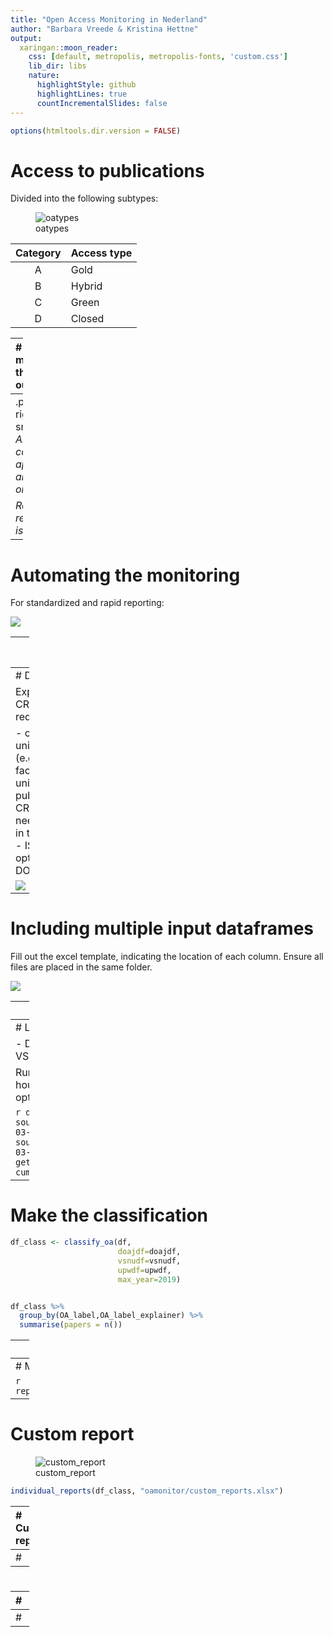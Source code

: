 ```yaml
---
title: "Open Access Monitoring in Nederland"
author: "Barbara Vreede & Kristina Hettne"
output:
  xaringan::moon_reader:
    css: [default, metropolis, metropolis-fonts, 'custom.css']
    lib_dir: libs
    nature:
      highlightStyle: github
      highlightLines: true
      countIncrementalSlides: false
---
```

```r
options(htmltools.dir.version = FALSE)
```

# Access to publications

Divided into the following subtypes:

![oatypes](images/oatypes.png)

| Category | Access type |
|:---:|:---|
| A | Gold |
| B | Hybrid |
| C | Green |
| D | Closed |

---
# Why monitor the output?

.pull-left-larger[
- National reporting (and comparison)

- Response to policy, local and national

- Designing strategies to improve

![oanl](images/NL_OA_2019.png)
]
--
.pull-right-smaller[
_Aren't we comparing apples and oranges?_

_Rapid response is vital!_
]
---
# Automating the monitoring

For standardized and rapid reporting:

![](images/poster_graphic.svg)

---
# Install the package

Install from [its github repository](https://github.com/bvreede/OAmonitor):

```r
devtools::install_github("https://github.com/bvreede/OAmonitor")
```

Load the package (and some other libraries we'll use)
```r
library(OAmonitor)
library(readxl)
library(tidyverse)
library(ggalluvial)
```

---
# Data format

Export from a CRIS, with required columns:

- organization unit (e.g. departments, faculties)
- unique ID (per publication in the CRIS; does not need to be unique in the dataframe)
- ISSN (and an optional EISSN)
- DOI

![](images/UMCU_pure.png)


---
# Including multiple input dataframes

Fill out the excel template, indicating the location of each column.
Ensure all files are placed in the same folder.

![](images/input_excel.png)

---
# Load data

```r
df <- open_everything(file="oamonitor/config_pub_files.xlsx", dir = "oamonitor")

glimpse(df)
```

---
# Load external data

- DOAJ (via API)
- Unpaywall (via API)
- VSNU (from excel)

Running APIs takes a while (several hours), so the function contains the option to save, and then reload the data.

```r
doajdf <- get_doaj(df, source="oamonitor/doaj_from_issn_2020-03-09.csv")
upwdf <- get_upw(df, source="oamonitor/upw_from_doi_2020-03-09.csv")
vsnudf <- get_vsnu("oamonitor/VSNU-cummulatief_WOA20200302.xlsx")
```

---
# Make the classification

```r
df_class <- classify_oa(df,
                        doajdf=doajdf,
                        vsnudf=vsnudf,
                        upwdf=upwdf,
                        max_year=2019)


df_class %>% 
  group_by(OA_label,OA_label_explainer) %>% 
  summarise(papers = n())
```

---
# How it works

Uses information in a hierarchical way to arrive at a classification.

![classify_oa](images/classify_oa.png)

---
# Make some images

```r
report_to_image(df_class)
```

---
# Custom report

![custom_report](images/custom_report.png)
```r
individual_reports(df_class, "oamonitor/custom_reports.xlsx")
```

---
# Custom report

Saved files include, per sub-report:
- Bar plots (proportional and total)
- Alluvial diagrams (total, showing OA strategy/classification)
- Summarizing dataframe (as csv)

.pull-left[
![faculty_science](images/faculty_science.png)
]
.pull-right[
![faculty_science](images/alluvial_science.png)
]
---
#


---
#


---
#


---
#


---


